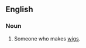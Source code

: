 ==English==

===Noun===
{{en-noun|sg=[[knob]]-[[thatcher]]|s}} 

# {{archaic}} Someone who makes [[wigs]].